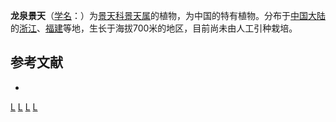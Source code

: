 {{Speciesbox 
| taxon = Sedum lungtsuanense
| authority = [[傅书遐|S. H. Fu]]
}}

'''龙泉景天'''（[[学名|学名]]：{{lang|la|''Sedum lungtsuanense''}}）为[[景天科|景天科]][[景天属|景天属]]的植物，为中国的特有植物。分布于[[中国大陆|中国大陆]]的[[浙江|浙江]]、[[福建|福建]]等地，生长于海拔700米的地区，目前尚未由人工引种栽培。

== 参考文献 ==
{{refbegin}}
* {{cite web| url =http://www.bioinfo.cn/db05/KmzwSpecies.php?action=view&id=6342| title =龙泉景天| work =中国高等植物数据库全库| publisher =中国科学院微生物研究所| author =昆明植物研究所| accessdate =2009-02-25| deadurl =yes| archiveurl =https://web.archive.org/web/20160305053625/http://www.bioinfo.cn/db05/KmzwSpecies.php?action=view&id=6342| archivedate =2016-03-05}}
{{refend}}
{{Taxonbar|from=Q11181408}}

{{DEFAULTSORT:Sedum lungtsuanense}}
[[Category:景天属|L]]
[[Category:中國特有植物|L]]
[[Category:浙江植物|L]]
[[Category:福建植物|L]]